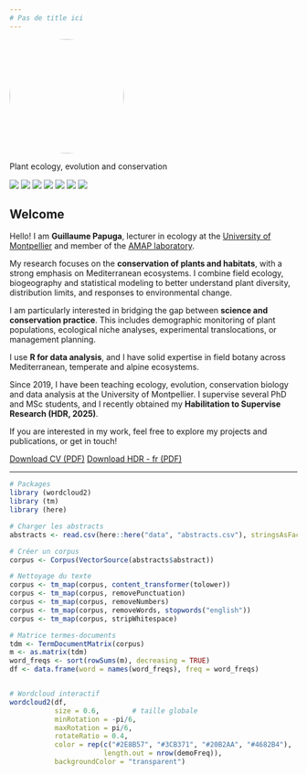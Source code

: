 ```yaml
---
# Pas de title ici
---
```


::: {.grid}
::: {.g-col-4}
![](images/profil_1.JPG){width=200px style="border-radius:50%;"}

Plant ecology, evolution and conservation

<div style="margin-top:15px;">
[![](https://img.icons8.com/?size=50&id=12599&format=png&color=000000)](https://github.com/Guillaume-Papuga)
[![](https://img.icons8.com/?size=50&id=drPiDBy9kkJ3&format=png&color=000000)](https://scholar.google.com/citations?user=NFHREtgAAAAJ&hl=fr)
[![](https://img.icons8.com/?size=50&id=ve6L0KkSotok&format=png&color=000000)](https://orcid.org/0000-0002-7803-2219)
[![](https://img.icons8.com/?size=50&id=JwlJGiL15V81&format=png&color=000000)](https://www.researchgate.net/profile/Guillaume-Papuga)
[![](https://img.icons8.com/?size=50&id=of3VL9FKzJuz&format=png&color=000000)](mailto:guillaume.papuga@umontpellier.fr)
[![](https://img.icons8.com/?size=50&id=13930&format=png&color=000000)](https://www.linkedin.com/in/guillaume-papuga-b3735b2a1/)
[![](https://img.icons8.com/?size=50&id=3ovMFy5JDSWq&format=png&color=000000)](https://bsky.app/profile/guillaume-papuga.bsky.social)
</div>
:::

::: {.g-col-8}
# Welcome

Hello! I am **Guillaume Papuga**, lecturer in ecology at the [University of Montpellier](https://www.umontpellier.fr/){target="_blank"} and member of the [AMAP laboratory](https://amap.cirad.fr/){target="_blank"}.  

My research focuses on the **conservation of plants and habitats**, with a strong emphasis on Mediterranean ecosystems. I combine field ecology, biogeography and statistical modeling to better understand plant diversity, distribution limits, and responses to environmental change.  

I am particularly interested in bridging the gap between **science and conservation practice**. This includes demographic monitoring of plant populations, ecological niche analyses, experimental translocations, or management planning.  

I use **R for data analysis**, and I have solid expertise in field botany across Mediterranean, temperate and alpine ecosystems.  

Since 2019, I have been teaching ecology, evolution, conservation biology and data analysis at the University of Montpellier. I supervise several PhD and MSc students, and I recently obtained my **Habilitation to Supervise Research (HDR, 2025)**.  

If you are interested in my work, feel free to explore my projects and publications, or get in touch!

[Download CV (PDF)](path/to/cv.pdf)
[Download HDR - fr (PDF)](path/to/cv.pdf)
:::
:::


---

```r
# Packages
library (wordcloud2)
library (tm)
library (here)

# Charger les abstracts
abstracts <- read.csv(here::here("data", "abstracts.csv"), stringsAsFactors = FALSE)

# Créer un corpus
corpus <- Corpus(VectorSource(abstracts$abstract))

# Nettoyage du texte
corpus <- tm_map(corpus, content_transformer(tolower))
corpus <- tm_map(corpus, removePunctuation)
corpus <- tm_map(corpus, removeNumbers)
corpus <- tm_map(corpus, removeWords, stopwords("english"))
corpus <- tm_map(corpus, stripWhitespace)

# Matrice termes-documents
tdm <- TermDocumentMatrix(corpus)
m <- as.matrix(tdm)
word_freqs <- sort(rowSums(m), decreasing = TRUE)
df <- data.frame(word = names(word_freqs), freq = word_freqs)


# Wordcloud interactif
wordcloud2(df, 
           size = 0.6,        # taille globale
           minRotation = -pi/6,
           maxRotation = pi/6,
           rotateRatio = 0.4,
           color = rep(c("#2E8B57", "#3CB371", "#20B2AA", "#4682B4"), 
                       length.out = nrow(demoFreq)),
           backgroundColor = "transparent")

```

